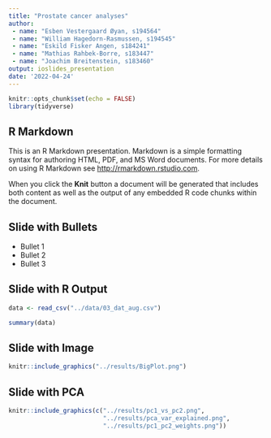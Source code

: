```yaml
---
title: "Prostate cancer analyses"
author:
 - name: "Esben Vestergaard Øyan, s194564"
 - name: "William Hagedorn-Rasmussen, s194545"
 - name: "Eskild Fisker Angen, s184241"
 - name: "Mathias Rahbek-Borre, s183447"
 - name: "Joachim Breitenstein, s183460"
output: ioslides_presentation
date: '2022-04-24'
---
```


```r
knitr::opts_chunk$set(echo = FALSE)
library(tidyverse)
```

## R Markdown

This is an R Markdown presentation. Markdown is a simple formatting syntax for authoring HTML, PDF, and MS Word documents. For more details on using R Markdown see <http://rmarkdown.rstudio.com>.

When you click the **Knit** button a document will be generated that includes both content as well as the output of any embedded R code chunks within the document.

## Slide with Bullets

- Bullet 1
- Bullet 2
- Bullet 3

## Slide with R Output
```r
data <- read_csv("../data/03_dat_aug.csv")
```


```r
summary(data)
```

## Slide with Image

```r
knitr::include_graphics("../results/BigPlot.png")
```

## Slide with PCA


```r
knitr::include_graphics(c("../results/pc1_vs_pc2.png",
                          "../results/pca_var_explained.png",
                          "../results/pc1_pc2_weights.png"))
```


